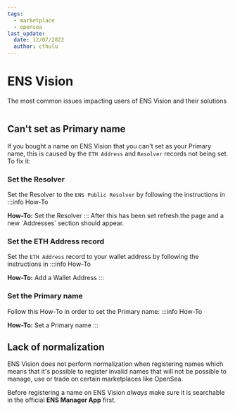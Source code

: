 ```yaml
---
tags:
  - marketplace
  - opensea
last_update:
  date: 12/07/2022
  author: cthulu
---
```



# ENS Vision
The most common issues impacting users of ENS Vision and their solutions

<BrowserWindow url="ens.vision">
  <Image img="/img/faq/marketplaces/ens-vision-1.png"/>
</BrowserWindow>

## Can't set as Primary name
If you bought a name on ENS Vision that you can't set as your Primary name, this is caused by the `ETH Address` and `Resolver` records not being set. To fix it:

### Set the Resolver
Set the Resolver to the `ENS Public Resolver` by following the instructions in
:::info How-To
<Link to="/docs/core/records/resolver#ens-public-resolver">
  <b>How-To:</b> Set the Resolver
</Link>
:::
After this has been set refresh the page and a new `Addresses` section should appear.

### Set the ETH Address record
Set the `ETH Address` record to your wallet address by following the instructions in
:::info How-To
<Link to="/docs/howto/add-wallet-address">
  <b>How-To:</b> Add a Wallet Address 
</Link>
:::

### Set the Primary name
Follow this How-To in order to set the Primary name:
:::info How-To
<Link to="/docs/howto/set-primary-name">
  <b>How-To:</b> Set a Primary name
</Link>
:::

## Lack of normalization
ENS Vision does not perform normalization when registering names which means that it's possible to register invalid names that will not be possible to manage, use or trade on certain marketplaces like OpenSea. 

Before registering a name on ENS Vision *always* make sure it is searchable in the official <Link to="https://app.ens.domains"><b>ENS Manager App</b></Link> first.
